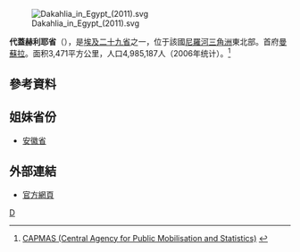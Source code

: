 [[File:Dakahlia_in_Egypt_(2011).svg|right]]

'''代蓋赫利耶省'''（{{lang-ar|محافظة الدقهلية}}），是[[埃及|埃及]][[埃及行政区划|二十九省]]之一，位于該國[[尼羅河三角洲|尼羅河三角洲]]東北部。首府[[曼蘇拉|曼蘇拉]]。面积3,471平方公里，人口4,985,187人（2006年统计）。<ref>[http://www.msrintranet.capmas.gov.eg/pls/indcs/cns_st_001?lang=0&lname= CAPMAS (Central Agency for Public Mobilisation and Statistics)] {{Wayback|url=http://www.msrintranet.capmas.gov.eg/pls/indcs/cns_st_001?lang=0&lname= |date=20210422024924 }}{{en icon}}</ref>

== 參考資料 ==
{{reflist}}

== 姐妹省份 ==
* {{PRC}}[[安徽省|安徽省]]

== 外部連結 ==
* [http://www.dakahliya.gov.eg/ 官方網頁]{{Wayback|url=http://www.dakahliya.gov.eg/ |date=20090901031429 }} {{ar icon}}

{{Egypt}}
{{Egypt-stub}}
[[Category:埃及行政区划|D]]